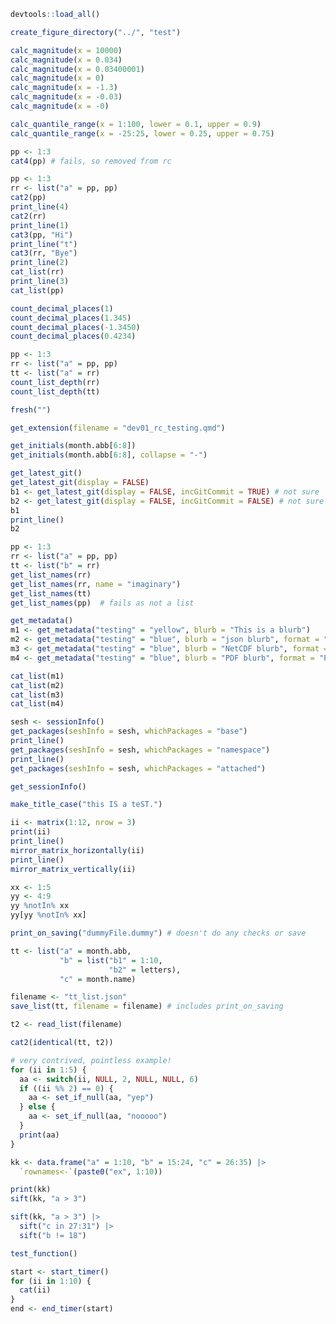 ```r
devtools::load_all()
```

```r
create_figure_directory("../", "test")
```


```r
calc_magnitude(x = 10000)
calc_magnitude(x = 0.034)
calc_magnitude(x = 0.03400001)
calc_magnitude(x = 0)
calc_magnitude(x = -1.3)
calc_magnitude(x = -0.03)
calc_magnitude(x = -0)
```

```r
calc_quantile_range(x = 1:100, lower = 0.1, upper = 0.9)
calc_quantile_range(x = -25:25, lower = 0.25, upper = 0.75)
```

```r
pp <- 1:3
cat4(pp) # fails, so removed from rc
```

```r
pp <- 1:3
rr <- list("a" = pp, pp)
cat2(pp)
print_line(4)
cat2(rr)
print_line(1)
cat3(pp, "Hi")
print_line("t")
cat3(rr, "Bye")
print_line(2)
cat_list(rr)
print_line(3)
cat_list(pp)
```

```r
count_decimal_places(1)
count_decimal_places(1.345)
count_decimal_places(-1.3450)
count_decimal_places(0.4234)
```



```r
pp <- 1:3
rr <- list("a" = pp, pp)
tt <- list("a" = rr)
count_list_depth(rr)
count_list_depth(tt)
```

```r
fresh("")
```

```r
get_extension(filename = "dev01_rc_testing.qmd")
```

```r
get_initials(month.abb[6:8])
get_initials(month.abb[6:8], collapse = "-")
```

```r
get_latest_git()
get_latest_git(display = FALSE)
b1 <- get_latest_git(display = FALSE, incGitCommit = TRUE) # not sure
b2 <- get_latest_git(display = FALSE, incGitCommit = FALSE) # not sure
b1
print_line()
b2
```

```r
pp <- 1:3
rr <- list("a" = pp, pp)
tt <- list("b" = rr)
get_list_names(rr)
get_list_names(rr, name = "imaginary")
get_list_names(tt)
get_list_names(pp)  # fails as not a list
```

```r
get_metadata()
m1 <- get_metadata("testing" = "yellow", blurb = "This is a blurb")
m2 <- get_metadata("testing" = "blue", blurb = "json blurb", format = "json")
m3 <- get_metadata("testing" = "blue", blurb = "NetCDF blurb", format = "NetCDF")
m4 <- get_metadata("testing" = "blue", blurb = "PDF blurb", format = "PDF")

cat_list(m1)
cat_list(m2)
cat_list(m3)
cat_list(m4)

```

```r
sesh <- sessionInfo()
get_packages(seshInfo = sesh, whichPackages = "base")
print_line()
get_packages(seshInfo = sesh, whichPackages = "namespace")
print_line()
get_packages(seshInfo = sesh, whichPackages = "attached")
```

```r
get_sessionInfo()
```

```r
make_title_case("this IS a teST.")
```

```r
ii <- matrix(1:12, nrow = 3)
print(ii)
print_line()
mirror_matrix_horizontally(ii)
print_line()
mirror_matrix_vertically(ii)
```

```r
xx <- 1:5
yy <- 4:9
yy %notIn% xx
yy[yy %notIn% xx]
```

```r
print_on_saving("dummyFile.dummy") # doesn't do any checks or save
```

```r
tt <- list("a" = month.abb,
           "b" = list("b1" = 1:10,
                      "b2" = letters),
           "c" = month.name)

filename <- "tt_list.json"
save_list(tt, filename = filename) # includes print_on_saving

t2 <- read_list(filename)

cat2(identical(tt, t2))
```

```r
# very contrived, pointless example!
for (ii in 1:5) {
  aa <- switch(ii, NULL, 2, NULL, NULL, 6)
  if ((ii %% 2) == 0) {
    aa <- set_if_null(aa, "yep")
  } else {
    aa <- set_if_null(aa, "nooooo")
  }
  print(aa)
}
```

```r
kk <- data.frame("a" = 1:10, "b" = 15:24, "c" = 26:35) |> 
  `rownames<-`(paste0("ex", 1:10))

print(kk)
sift(kk, "a > 3")

sift(kk, "a > 3") |>
  sift("c in 27:31") |>
  sift("b != 18")
```

```r
test_function()
```

```r
start <- start_timer()
for (ii in 1:10) {
  cat(ii)
}
end <- end_timer(start)
```

